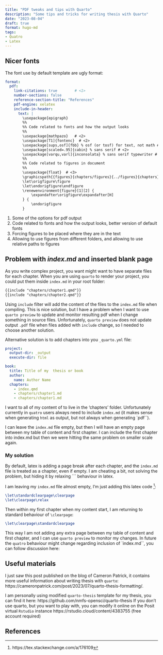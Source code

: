 ```yaml
---
title: "PDF tweaks and tips with Quarto"
description: "Some tips and tricks for writing thesis with Quarto"
date: "2023-08-04"
draft: true
format: hugo-md
tags:
- Quatro
- Latex
---
```


## Nicer fonts

The font use by default template are ugly
format:


````yaml
format:
  pdf:
    link-citations: true        # <1>
    number-sections: false
    reference-section-title: "References"
    pdf-engine: xelatex
    include-in-header:
      text: |
        \usepackage{epigraph} 
        %%
        %% Code related to fonts and how the output looks
        %%
        \usepackage{mathpazo}   # <2>
        \usepackage[T1]{fontenc}  # <2>
        \usepackage[sups,osf]{fbb} % osf (or tosf) for text, not math # <2>
        \usepackage[scaled=.95]{cabin} % sans serif # <2>
        \usepackage[varqu,varl]{inconsolata} % sans serif typewriter # <2>
        %%
        %% Code related to figures in document
        %%
        \usepackage{float}  # <3>
        \graphicspath{{figures}{chapters/figures}{../figures}{chapters}} # <4>
        \let\origfigure\figure
        \let\endorigfigure\endfigure
        \renewenvironment{figure}[1][2] {
            \expandafter\origfigure\expandafter[H]
        } {
            \endorigfigure
        }
`````
1. Some of the options for pdf output
2. Code related to fonts and how the output looks, better version of default fonts
3. Forcing figures to be placed where they are in the text
4. Allowing to use figures from different folders, and allowing to use relative paths to figures

## Problem with _index.md_ and inserted blank page

As you write complex project, you want might want to have separate files for each chapter.
When you are using `quarto` to render your project, you could put them inside `index.md` in your root folder:

```markdown
{{include "chapters/chapter1.qmd"}}
{{include "chapters/chapter2.qmd"}}

```

Using `include` filter will add the content of the files to the `index.md` file when compiling.
This is nice solution, but I have a problem when I want to  use `quarto preview` to update and monitor resulting pdf when I change something in source files.
Unfortunately, `quarto preview` does not update output `.pdf` file when files added with `include` change, so I needed to choose another solution.


Alternative solution is to add chapters into you `_quarto.yml` file:

```yaml
project:
  output-dir: _output
  execute-dir: file

book:
  title: Title of my  thesis or book
  author:
    name: Author Name
  chapters:
    - index.qmd
    - chapters/chapter1.md
    - chapters/chapter1.md
```


I want to all of my content of to live in the 'chapters' folder.
 Unfortunately currently in `quatro` users always  need to include `index.md` (it makes sense when generating `html` as output, but not always when generating `pdf``).

I can leave the `index.md` file empty, but then I will have an empty page between my table of content and first chapter.
I can include the first chapter into index.md but then we were hitting the same problem on smaller scale again.

### My solution

By default, latex is adding a page break after each chapter, and the `index.md` file is treated as a chapter, even if empty.
I am cheating a bit, not solving the problem, but hiding it by relaxing `\clearpage`` behaviour in latex.

I am leaving my `index.md` file almost empty, I'm just adding this latex code [^1]:

```tex
\let\standardclearpage\clearpage
\let\clearpage\relax 
```

Then within my first chapter when my content start, I am returning to standard behaviour of `\clearpage`:

```tex
\let\clearpage\standardclearpage
```

This way I am not adding any extra page between my table of content and first chapter, and I can use `quarto preview` to monitor my changes.
In future the `quatro` behaviour might change regarding inclusion of `index.md``, you can follow discussion here:

## Useful materials

I just saw this post published on the blog of Cameron Patrick, it contains more useful information about writing thesis with `quarto`: https://cameronpatrick.com/post/2023/07/quarto-thesis-formatting/.

I am personally using modified `quarto-thesis` template for my thesis, you can find it here: https://github.com/nmfs-opensci/quarto-thesis
If you don't use quarto,  but you want to play with, you can modify it online on the Posit virtual `Rstudio` instance https://rstudio.cloud/content/4383755 (free account required)

## References

[^1]: https://tex.stackexchange.com/a/176109
